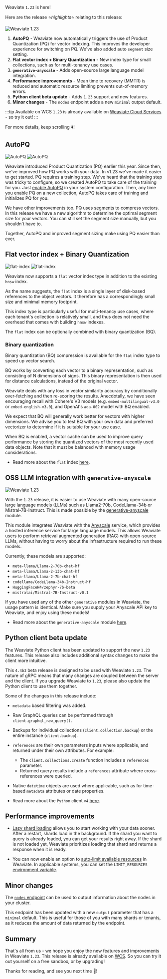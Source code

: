 Weaviate `1.23` is here!

Here are the release ⭐️*highlights*⭐️ relating to this release:

![Weaviate 1.23](./img/hero.png)

<!-- truncate -->
1. **AutoPQ** - Weaviate now automatically triggers the use of Product Quantization (PQ) for vector indexing. This improves the developer experience for switching on PQ. We've also added auto `segment` size setting.
1. **Flat vector index + Binary Quantization** - New index type for small collections, such as for multi-tenancy use cases.
1. **`generative-anyscale`** - Adds open-source large language model integration.
1. **Performance improvements** - Mean time to recovery (MMTR) is reduced and automatic resource limiting prevents out-of-memory errors.
1. **Python client beta update** - Adds `1.23` support and new features.
1. **Minor changes** - The `nodes` endpoint adds a new `minimal` output default.

:::tip Available on WCS
`1.23` is already available on [Weaviate Cloud Services](https://console.weaviate.cloud/) - so try it out!
:::

For more details, keep scrolling ⬇️!

## AutoPQ

![AutoPQ](./img/weaviate-release-1-23-lazy.png#gh-dark-mode-only)
![AutoPQ](./img/weaviate-release-1-23-lazy_1.png#gh-light-mode-only)

Weaviate introduced Product Quantization (PQ) earlier this year. Since then, we've improved how PQ works with your data. In v1.23 we've made it easier to get started. PQ requires a training step. We've heard that the training step was tricky to configure, so we created AutoPQ to take care of the training for you. Just [enable AutoPQ](/developers/weaviate/configuration/pq-compression/#configure-autopq) in your system configuration. Then, any time you enable PQ on a new collection, AutoPQ takes care of training and initializes PQ for you.

We have other improvements too. PQ uses [segments](/developers/weaviate/concepts/vector-quantization/#product-quantization) to compress vectors. In this release we have a new algorithm to determine the optimal segment size for your vectors. You can still set the segment size manually, but you shouldn't have to.

Together, AutoPQ and improved segment sizing make using PQ easier than ever.

## Flat vector index + Binary Quantization

![flat-index](./img/weaviate-release-1-23-flat-index.png#gh-dark-mode-only)
![flat-index](./img/weaviate-release-1-23-flat-index_1.png#gh-light-mode-only)


Weaviate now supports a `flat` vector index type in addition to the existing `hnsw` index.

As the name suggests, the `flat` index is a single layer of disk-based references to the object vectors. It therefore has a correspondingly small size and minimal memory footprint.

This index type is particularly useful for multi-tenancy use cases, where each tenant's collection is relatively small, and thus does not need the overhead that comes with building `hnsw` indexes.

The `flat` index can be optionally combined with binary quantization (BQ).


### Binary quantization

Binary quantization (BQ) compression is available for the `flat` index type to speed up vector search.

BQ works by converting each vector to a binary representation, such as consisting of N dimensions of signs. This binary representation is then used for distance calculations, instead of the original vector.

Weaviate deals with any loss in vector similarity accuracy by conditionally over-fetching and then re-scoring the results. Anecdotally, we have seen encouraging recall with Cohere's V3 models (e.g. `embed-multilingual-v3.0` or `embed-english-v3.0`), and OpenAI's `ada-002` model with BQ enabled.

We expect that BQ will generally work better for vectors with higher dimensions. We advise you to test BQ with your own data and preferred vectorizer to determine if it is suitable for your use case.

When BQ is enabled, a vector cache can be used to improve query performance by storing the quantized vectors of the most recently used data objects. Note that it must be balanced with memory usage considerations.

* Read more about the `flat` index [here](/developers/weaviate/concepts/vector-index#flat-index).


## OSS LLM integration with `generative-anyscale`

![Weaviate 1.23](./img/generative-anyscale.png)

With the `1.23` release, it is easier to use Weaviate with many open-source large language models (LLMs) such as Llama2-70b, CodeLlama-34b or Mistral-7B-Instruct. This is made possible by the [generative-anyscale](/developers/weaviate/modules/reader-generator-modules/generative-anyscale) module.

This module integrates Weaviate with the [Anyscale](https://www.anyscale.com/) service, which provides a hosted inference service for large language models. This allows Weaviate users to perform retrieval augmented generation (RAG) with open-source LLMs, without having to worry about the infrastructure required to run these models.

Currently, these models are supported:

* `meta-llama/Llama-2-70b-chat-hf`
* `meta-llama/Llama-2-13b-chat-hf`
* `meta-llama/Llama-2-7b-chat-hf`
* `codellama/CodeLlama-34b-Instruct-hf`
* `HuggingFaceH4/zephyr-7b-beta`
* `mistralai/Mistral-7B-Instruct-v0.1`

If you have used any of the other `generative` modules in Weaviate, the usage pattern is identical. Make sure you supply your Anyscale API key to Weaviate, and enjoy using these models!

* Read more about the `generative-anyscale` module [here](/developers/weaviate/modules/reader-generator-modules/generative-anyscale).


## Python client beta update

The Weaviate Python client has been updated to support the new `1.23` features. This release also includes additional syntax changes to make the client more intuitive.

This `4.4b3` beta release is designed to be used with Weaviate `1.23`. The nature of gRPC means that many changes are coupled between the server and the client. If you upgrade Weaviate to `1.23`, please also update the Python client to use them together.

Some of the changes in this release include:

* `metadata` based filtering was added.
* Raw GraphQL queries can be performed through `client.graphql_raw_query()`.
* Backups for individual collections (`client.collection.backup`) or the entire instance (`client.backup`).
* `references` are their own parameters inputs where applicable, and returned under their own attributes. For example:
    * The `client.collections.create` function includes a `references` parameter.
    * Returned query results include a `references` attribute where cross-references were queried.
* Native `datetime` objects are used where applicable, such as for time-based `metadata` attributes or date properties.

* Read more about the `Python` client `v4` [here](/developers/weaviate/client-libraries/python).


## Performance improvements

* [Lazy shard loading](/developers/weaviate/concepts/data#lazy-shard-loading) allows you to start working with your data sooner. After a restart, shards load in the background. If the shard you want to query is already loaded, you can get your results right away. If the shard is not loaded yet, Weaviate prioritizes loading that shard and returns a response when it is ready.

* You can now enable an option to [auto-limit available resources](/developers/weaviate/concepts/resources#limit-available-resources) in Weaviate. In applicable systems, you can set the `LIMIT_RESOURCES` [environment variable](/developers/weaviate/config-refs/env-vars).

## Minor changes

The [`nodes` endpoint](/developers/weaviate/api/rest/nodes) can be used to output information about the nodes in your cluster.

This endpoint has been updated with a new `output` parameter that has a `minimal` default. This is useful for those of you with many shards or tenants, as it reduces the amount of data returned by the endpoint.


## Summary

That's all from us - we hope you enjoy the new features and improvements in Weaviate `1.23`. This release is already available on [WCS](https://console.weaviate.cloud/). So you can try it out yourself on a free sandbox, or by upgrading!

Thanks for reading, and see you next time 👋!
